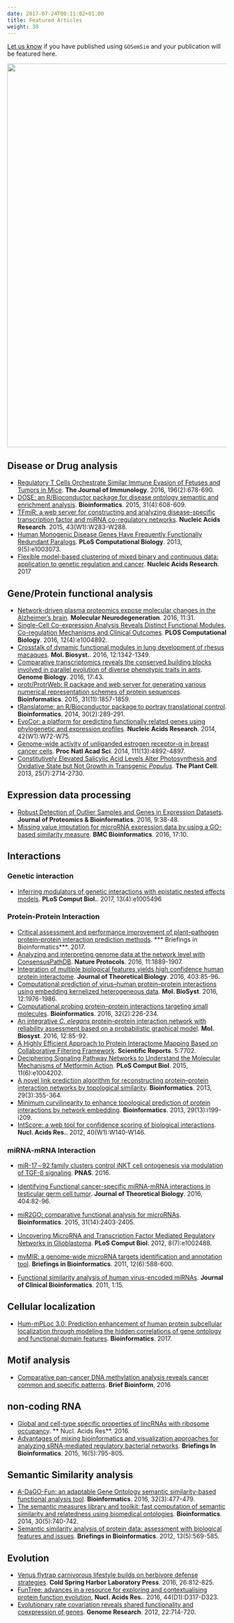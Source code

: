 ```yaml
---
date: 2017-07-24T00:11:02+01:00
title: Featured Articles
weight: 30
---
```


<link rel="stylesheet" href="https://guangchuangyu.github.io/css/font-awesome.min.css">
<link rel="stylesheet" href="https://guangchuangyu.github.io/css/academicons.min.css">


[Let us know](https://github.com/GuangchuangYu/featured_img) if you have published using `GOSemSim` and your publication will be featured here.


<img src="../images/citation.png" width="880"/>

## Disease or Drug analysis

+ [Regulatory T Cells Orchestrate Similar Immune Evasion of Fetuses and Tumors in Mice](http://dx.doi.org/10.4049/jimmunol.1501834). **The Journal of Immunology**. 2016, 196(2):678-690.
+ [DOSE: an R/Bioconductor package for disease ontology semantic and enrichment analysis](http://bioinformatics.oxfordjournals.org/content/31/4/608.short). **Bioinformatics**. 2015, 31(4):608-609.
+ [TFmiR: a web server for constructing and analyzing disease-specific transcription factor and miRNA co-regulatory networks](http://nar.oxfordjournals.org/content/43/W1/W283.short). **Nucleic Acids Research**. 2015, 43(W1):W283-W288.
+ [Human Monogenic Disease Genes Have Frequently Functionally Redundant Paralogs](http://journals.plos.org/ploscompbiol/article?id=10.1371/journal.pcbi.1003073). **PLoS Computational Biology**. 2013, 9(5):e1003073.
+ [Flexible model-based clustering of mixed binary and continuous data: application to genetic regulation and cancer](http://10.1093/nar/gkw1270). **Nucleic Acids Research**. 2017

## Gene/Protein functional analysis

+ [Network-driven plasma proteomics expose molecular changes in the Alzheimer’s brain](http://dx.doi.org/10.1186/s13024-016-0095-2). **Molecular Neurodegeneration**. 2016, 11:31.
+ [Single-Cell Co-expression Analysis Reveals Distinct Functional Modules, Co-regulation Mechanisms and Clinical Outcomes](http://dx.doi.org/10.1371/journal.pcbi.1004892). **PLOS Computational Biology**. 2016, 12(4):e1004892.
+ [Crosstalk of dynamic functional modules in lung development of rhesus macaques](http://dx.doi.org/10.1039/C5MB00881F>). **Mol. Biosyst.**. 2016, 12:1342-1349.
+ [Comparative transcriptomics reveals the conserved building blocks involved in parallel evolution of diverse phenotypic traits in ants](http://dx.doi.org/10.1186/s13059-016-0902-7). **Genome Biology**. 2016, 17:43.
+ [protr/ProtrWeb: R package and web server for generating various numerical representation schemes of protein sequences](http://bioinformatics.oxfordjournals.org/content/31/11/1857). **Bioinformatics**. 2015, 31(11):1857-1859.
+ [tRanslatome: an R/Bioconductor package to portray translational control](http://bioinformatics.oxfordjournals.org/content/30/2/289.short). **Bioinformatics**. 2014, 30(2):289-291.
+ [EvoCor: a platform for predicting functionally related genes using phylogenetic and expression profiles](https://nar.oxfordjournals.org/content/early/2014/05/21/nar.gku442.short). **Nucleic Acids Research**. 2014, 42(W1):W72-W75.
+ [Genome-wide activity of unliganded estrogen receptor-α in breast cancer cells](http://www.pnas.org/content/111/13/4892.short). **Proc Natl Acad Sci**. 2014, 111(13):4892-4897.
+ [Constitutively Elevated Salicylic Acid Levels Alter Photosynthesis and Oxidative State but Not Growth in Transgenic *Populus*](http://www.plantcell.org/content/25/7/2714.short). **The Plant Cell**. 2013, 25(7):2714-2730.

## Expression data processing

+ [Robust Detection of Outlier Samples and Genes in Expression Datasets](http://dx.doi.org/10.4172/jpb.1000387). **Journal of Proteomics & Bioinformatics**. 2016, 9:38-48.
+ [Missing value imputation for microRNA expression data by using a GO-based similarity measure](http://dx.doi.org/10.1186/s12859-015-0853-0>). **BMC Bioinformatics**. 2016, 17:10.

## Interactions

### Genetic interaction

+ [Inferring modulators of genetic interactions with epistatic nested effects models](https://www.ncbi.nlm.nih.gov/pubmed/28406896).  **PLoS Comput Biol.**. 2017, 13(4):e1005496


### Protein-Protein Interaction

+ [Critical assessment and performance improvement of plant–pathogen protein–protein interaction prediction methods](https://doi.org/10.1093/bib/bbx123).
  *** Briefings in Bioinformatics***. 2017.
+ [Analyzing and interpreting genome data at the network level with ConsensusPathDB](http://www.nature.com/nprot/journal/v11/n10/abs/nprot.2016.117.html). **Nature Protocols**. 2016, 11:1889-1907.
+ [Integration of multiple biological features yields high confidence human protein interactome](http://dx.doi.org/10.1016/j.jtbi.2016.05.020>). **Journal of Theoretical Biology**. 2016, 403:85-96.
+ [Computational prediction of virus–human protein–protein interactions using embedding kernelized heterogeneous data](http://dx.doi.org/10.1039/C6MB00065G>). **Mol. BioSyst**. 2016, 12:1976-1986.
+ [Computational probing protein–protein interactions targeting small molecules](http://dx.doi.org/10.1093/bioinformatics/btv528>). **Bioinformatics**. 2016, 32(2):226-234.
+ [An integrative *C. elegans* protein–protein interaction network with reliability assessment based on a probabilistic graphical model](http://dx.doi.org/10.1039/C5MB00417A>). **Mol. Biosyst**. 2016, 12:85-92.
+ [A Highly Efficient Approach to Protein Interactome Mapping Based on Collaborative Filtering Framework](http://www.nature.com/articles/srep07702?WT.ec_id=SREP-20150113). **Scientific Reports**. 5:7702.
+ [Deciphering Signaling Pathway Networks to Understand the Molecular Mechanisms of Metformin Action](http://journals.plos.org/ploscompbiol/article?id=10.1371/journal.pcbi.1004202). **PLoS Comput Biol**. 2015, 11(6):e1004202.
+ [A novel link prediction algorithm for reconstructing protein–protein interaction networks by topological similarity](http://bioinformatics.oxfordjournals.org/content/29/3/355.short). **Bioinformatics**. 2013, 29(3):355-364.
+ [Minimum curvilinearity to enhance topological prediction of protein interactions by network embedding](http://bioinformatics.oxfordjournals.org/content/29/13/i199.short). **Bioinformatics**. 2013, 29(13):i199-i209.
+ [IntScore: a web tool for confidence scoring of biological interactions](https://nar.oxfordjournals.org/content/40/W1/W140.short). **Nucl. Acids Res.**. 2012, 40(W1):W140-W146.

### miRNA-mRNA Interaction

+ [miR-17∼92 family clusters control iNKT cell ontogenesis via modulation of TGF-β signaling](http://www.pnas.org/content/early/2016/12/02/1612024114.full). **PNAS**. 2016.

+ [Identifying Functional cancer-specific miRNA-mRNA interactions in testicular germ cell tumor](http://dx.doi.org/10.1016/j.jtbi.2016.05.026>). **Journal of Theoretical Biology**. 2016, 404:82-96.
+ [miR2GO: comparative functional analysis for microRNAs](http://bioinformatics.oxfordjournals.org/content/31/14/2403). **Bioinformatics**. 2015, 31(14):2403-2405.
+ [Uncovering MicroRNA and Transcription Factor Mediated Regulatory Networks in Glioblastoma](http://journals.plos.org/ploscompbiol/article?id=10.1371/journal.pcbi.1002488). **PLoS Comput Biol**. 2012, 8(7):e1002488.
+ [myMIR: a genome-wide microRNA targets identification and annotation tool](https://bib.oxfordjournals.org/content/12/6/588.short). **Briefings in Bioinformatics**. 2011, 12(6):588-600.
+ [Functional similarity analysis of human virus-encoded miRNAs](https://jclinbioinformatics.biomedcentral.com/articles/10.1186/2043-9113-1-15). **Journal of Clinical Bioinformatics**. 2011, 1:15.


## Cellular localization

+ [Hum-mPLoc 3.0: Prediction enhancement of human protein subcellular localization through modeling the hidden correlations of gene ontology and functional domain features](http://dx.doi.org/10.1093/bioinformatics/btw723). **Bioinformatics**. 2017.

## Motif analysis

+ [Comparative pan-cancer DNA methylation analysis reveals cancer common and specific patterns](http://dx.doi.org/10.1093/bib/bbw063). **Brief Bioinform**, 2016



## non-coding RNA

+ [Global and cell-type specific properties of lincRNAs with ribosome occupancy](http://nar.oxfordjournals.org/content/early/2016/10/12/nar.gkw909.full). ** Nucl. Acids Res**. 2016.
+ [Advantages of mixing bioinformatics and visualization approaches for analyzing sRNA-mediated regulatory bacterial networks](https://bib.oxfordjournals.org/content/early/2014/12/03/bib.bbu045.short). **Briefings In Bioinformatics**. 2015, 16(5):795-805.


## Semantic Similarity analysis

+ [A-DaGO-Fun: an adaptable Gene Ontology semantic similarity-based functional analysis tool](http://bioinformatics.oxfordjournals.org/content/32/3/477.short). **Bioinformatics**. 2016, 32(3):477-479.
+ [The semantic measures library and toolkit: fast computation of semantic similarity and relatedness using biomedical ontologies](http://bioinformatics.oxfordjournals.org/content/30/5/740.short). **Bioinformatics**. 2014, 30(5):740-742.
+ [Semantic similarity analysis of protein data: assessment with biological features and issues](https://bib.oxfordjournals.org/content/13/5/569.short). **Briefings in Bioinformatics**. 2012, 13(5):569-585.

## Evolution

+ [Venus flytrap carnivorous lifestyle builds on herbivore defense strategies](http://dx.doi.org/10.1101/gr.202200.115). **Cold Spring Harbor Laboratory Press**. 2016, 26:812-825.
+ [FunTree: advances in a resource for exploring and contextualising protein function evolution](http://dx.doi.org/10.1093/nar/gkv1274), **Nucl. Acids Res.**. 2016, 44(D1):D317-D323.
+ [Evolutionary rate covariation reveals shared functionality and coexpression of genes](http://genome.cshlp.org/content/22/4/714.short). **Genome Research**. 2012, 22:714-720.

